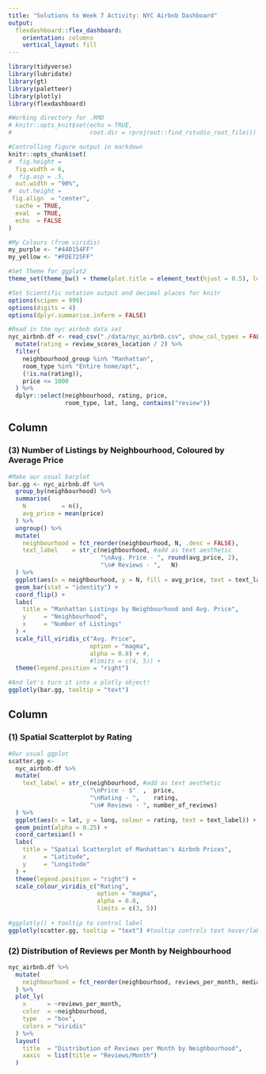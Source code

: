 ```yaml
---
title: "Solutions to Week 7 Activity: NYC Airbnb Dashboard"
output: 
  flexdashboard::flex_dashboard:
    orientation: columns
    vertical_layout: fill
---
```


```r
library(tidyverse)
library(lubridate)
library(gt)
library(paletteer)
library(plotly)
library(flexdashboard)

#Working directory for .RMD
# knitr::opts_knit$set(echo = TRUE,
#                      root.dir = rprojroot::find_rstudio_root_file())

#Controlling figure output in markdown
knitr::opts_chunk$set(
#  fig.height =   
  fig.width = 6,
#  fig.asp = .5,
  out.width = "90%",
#  out.height = 
 fig.align  = "center",
  cache = TRUE,
  eval  = TRUE,
  echo  = FALSE
)

#My Colours (from viridis)
my_purple <- "#440154FF"
my_yellow <- "#FDE725FF"

#Set Theme for ggplot2
theme_set(theme_bw() + theme(plot.title = element_text(hjust = 0.5), legend.position = "bottom"))

#Set Scientific notation output and decimal places for knitr
options(scipen = 999)
options(digits = 4)
options(dplyr.summarise.inform = FALSE)
```


```r
#Read in the nyc airbnb data set
nyc_airbnb.df <- read_csv("./data/nyc_airbnb.csv", show_col_types = FALSE) %>%
  mutate(rating = review_scores_location / 2) %>%
  filter(
    neighbourhood_group %in% "Manhattan",
    room_type %in% "Entire home/apt",
    (!is.na(rating)),
    price <= 1000
  ) %>%
  dplyr::select(neighbourhood, rating, price,
                room_type, lat, long, contains("review"))
```

Column {data-width=650}
-----------------------------------------------------------------------

### (3) Number of Listings by Neighbourhood, Coloured by __Average Price__ 

```r
#Make our usual barplot
bar.gg <- nyc_airbnb.df %>%
  group_by(neighbourhood) %>%
  summarise(
    N          = n(),
    avg_price = mean(price) 
  ) %>%
  ungroup() %>%
  mutate(
    neighbourhood = fct_reorder(neighbourhood, N, .desc = FALSE),
    text_label    = str_c(neighbourhood, #add as text aesthetic
                          "\nAvg. Price - ", round(avg_price, 2), 
                          "\n# Reviews - ",   N)
  ) %>%
  ggplot(aes(x = neighbourhood, y = N, fill = avg_price, text = text_label)) +
  geom_bar(stat = "identity") +
  coord_flip() +
  labs(
    title = "Manhattan Listings by Neighbourhood and Avg. Price",
    y     = "Neighbourhood",
    x     = "Number of Listings"
  ) +
  scale_fill_viridis_c("Avg. Price", 
                       option = "magma", 
                       alpha = 0.8) + #, 
                       #limits = c(4, 5)) +
  theme(legend.position = "right")

#And let's turn it into a plotly object!
ggplotly(bar.gg, tooltip = "text")
```

Column {data-width=350}
-----------------------------------------------------------------------

### (1) Spatial Scatterplot by __Rating__

```r
#Our usual ggplot
scatter.gg <- 
  nyc_airbnb.df %>%
  mutate(
    text_label = str_c(neighbourhood, #add as text aesthetic
                       "\nPrice - $"  ,  price, 
                       "\nRating - ",    rating,
                       "\n# Reviews - ", number_of_reviews)
  ) %>%
  ggplot(aes(x = lat, y = long, colour = rating, text = text_label)) +
  geom_point(alpha = 0.25) +
  coord_cartesian() +
  labs(
    title = "Spatial Scatterplot of Manhattan's Airbnb Prices",
    x     = "Latitude",
    y     = "Longitude"
  ) + 
  theme(legend.position = "right") +
  scale_colour_viridis_c("Rating", 
                         option = "magma", 
                         alpha = 0.8, 
                         limits = c(3, 5))
  
#ggplotly() + tooltip to control label
ggplotly(scatter.gg, tooltip = "text") #tooltip controls text hover/label
```

### (2) Distribution of __Reviews per Month__ by Neighbourhood  

```r
nyc_airbnb.df %>%
  mutate(
    neighbourhood = fct_reorder(neighbourhood, reviews_per_month, median, .desc = FALSE)
  ) %>%
  plot_ly(
    x      = ~reviews_per_month,
    color  = ~neighbourhood,
    type   = "box",
    colors = "viridis" 
  ) %>%
  layout(
    title  = "Distribution of Reviews per Month by Neighbourhood",
    xaxis  = list(title = "Reviews/Month")
  )
```

